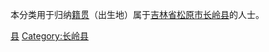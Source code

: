 {{Catnav|頁面分類|各種主題的頁面分類|依中国各省来作的分类|各地中国人|吉林人|松原人}}
{{Catnav|頁面分類|人物|各國人物|中国人|各地中国人|吉林人|松原人}}

本分类用于归纳[[籍贯|籍贯]]（出生地）属于[[吉林省|吉林省]][[松原市_(吉林省)|松原市]][[长岭县|长岭县]]的人士。

[[Category:松原人|县]]
[[Category:长岭县|Category:长岭县]]